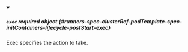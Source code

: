 


<details className="config-field" data-expandable="true" open>
<summary>

##### `exec` <span className="config-field-required" data-required="false">required</span> <span className="config-field-type">object</span> <span className="config-field-default"></span> <span className="config-field-enum"></span> {#runners-spec-clusterRef-podTemplate-spec-initContainers-lifecycle-postStart-exec}

Exec specifies the action to take.

</summary>

<PartialExecreference />


</details>
